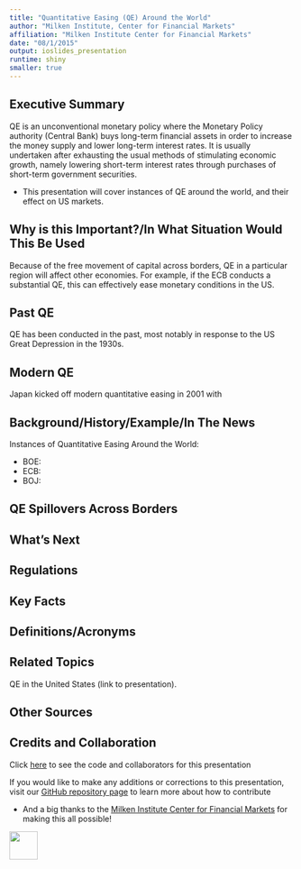 ```yaml
---
title: "Quantitative Easing (QE) Around the World"
author: "Milken Institute, Center for Financial Markets"
affiliation: "Milken Institute Center for Financial Markets"
date: "08/1/2015"
output: ioslides_presentation
runtime: shiny
smaller: true
---
```


## Executive Summary <!---What are the Three Things You Need to Know-->

QE is an unconventional monetary policy where the Monetary Policy authority (Central Bank) buys long-term financial assets in order to increase the money supply and lower long-term interest rates.   It is usually undertaken after exhausting the usual methods of stimulating economic growth, namely lowering short-term interest rates through purchases of short-term government securities.

-  This presentation will cover instances of QE around the world, and their effect on US markets.

## Why is this Important?/In What Situation Would This Be Used

Because of the free movement of capital across borders, QE in a particular region will affect other economies. For example, if the ECB conducts a substantial QE, this can effectively ease monetary conditions in the US.

## Past QE

QE has been conducted in the past, most notably in response to the US Great Depression in the 1930s.

## Modern QE

Japan kicked off modern quantitative easing in 2001 with 

## Background/History/Example/In The News 

Instances of Quantitative Easing Around the World:

-  BOE:
-  ECB:
-  BOJ:


## QE Spillovers Across Borders



## What's Next

## Regulations

## Key Facts

## Definitions/Acronyms

## Related Topics

QE in the United States (link to presentation).

## Other Sources

## Credits and Collaboration

Click [here](https://github.com/FinancialMarkets/5MinuteFinance/blob/master/Monetary_Policy/Global_Quantitative_Easing/global_quantitative_easing.Rmd) to see the code and collaborators for this presentation

If you would like to make any additions or corrections to this presentation, visit our [GitHub repository page](https://github.com/FinancialMarkets/5MinuteFinance#how-to-contribute) to learn more about how to contribute

- And a big thanks to the [Milken Institute Center for Financial Markets](http://www.milkeninstitute.org/centers/markets) for making this all possible!


<div class="MIfooter"><img src="mi.png" style="height:50px;"></div> 